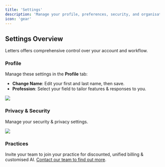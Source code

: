 ```yaml
---
title: 'Settings'
description: 'Manage your profile, preferences, security, and organisation in Letters'
icon: 'gear'
---
```


## Settings Overview

Letters offers comprehensive control over your account and workflow.

### Profile

Manage these settings in the **Profile** tab:
- **Change Name**: Edit your first and last name, then save.
- **Profession**: Select your field to tailor features & responses to you.


<Frame>
  <img src="/images/settings1.jpg" />
</Frame>

### Privacy & Security

Manage your security & privacy settings.

<Frame>
  <img src="/images/settings2.jpg" />
</Frame>


### Practices

Invite your team to join your practice for discounted, unified billing & customised AI. [Contact our team to find out more](mailto:hi@letters.app).